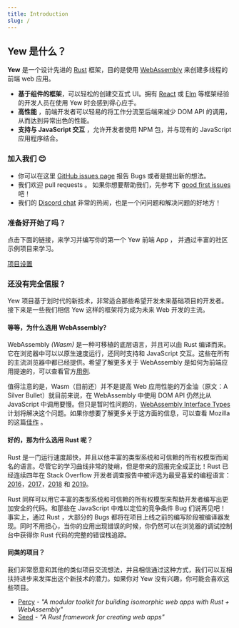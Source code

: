 ```yaml
---
title: Introduction
slug: /
---
```


## Yew 是什么？

**Yew** 是一个设计先进的 [Rust](https://www.rust-lang.org/) 框架，目的是使用 [WebAssembly](https://webassembly.org/) 来创建多线程的前端 web 应用。

-   **基于组件的框架**，可以轻松的创建交互式 UI。拥有 [React](https://reactjs.org/) 或 [Elm](https://elm-lang.org/) 等框架经验的开发人员在使用 Yew 时会感到得心应手。
-   **高性能** ，前端开发者可以轻易的将工作分流至后端来减少 DOM API 的调用，从而达到异常出色的性能。
-   **支持与 JavaScript 交互** ，允许开发者使用 NPM 包，并与现有的 JavaScript 应用程序结合。

### 加入我们 😊

-   你可以在这里 [GitHub issues page](https://github.com/yewstack/yew/issues) 报告 Bugs 或者是提出新的想法。
-   我们欢迎 pull requests 。 如果你想要帮助我们，先参考下 [good first issues](https://github.com/yewstack/yew/issues?q=is%3Aopen+is%3Aissue+label%3A%22good+first+issue%22) 吧！
-   我们的 [Discord chat](https://discord.gg/VQck8X4) 非常的热闹，也是一个问问题和解决问题的好地方！

### 准备好开始了吗？

点击下面的链接，来学习并编写你的第一个 Yew 前端 App ， 并通过丰富的社区示例项目来学习。

[项目设置](getting-started/project-setup.mdx)

### 还没有完全信服？

Yew 项目基于划时代的新技术，非常适合那些希望开发未来基础项目的开发者。接下来是一些我们相信 Yew 这样的框架将为成为未来 Web 开发的主流。

#### 等等，为什么选用 WebAssembly?

WebAssembly _(Wasm)_ 是一种可移植的底层语言，并且可以由 Rust 编译而来。它在浏览器中可以以原生速度运行，还同时支持和 JavaScript 交互。这些在所有的主流浏览器中都已经提供。希望了解更多关于 WebAssembly 是如何为前端应用提速的，可以查看官方[用例](https://webassembly.org/docs/use-cases/).

值得注意的是，Wasm（目前还）并不是提高 Web 应用性能的万金油（原文：A Silver Bullet）就目前来说，在 WebAssembly 中使用 DOM API 仍然比从 JavaScript 中调用要慢。但只是暂时性问题的，[WebAssembly Interface Types](https://github.com/WebAssembly/interface-types/blob/master/proposals/interface-types/Explainer.md) 计划将解决这个问题。如果你想要了解更多关于这方面的信息，可以查看 Mozilla 的这篇[佳作](https://hacks.mozilla.org/2019/08/webassembly-interface-types/) 。

#### 好的，那为什么选用 Rust 呢？

Rust 是一门运行速度超快，并且以他丰富的类型系统和可信赖的所有权模型而闻名的语言。尽管它的学习曲线非常的陡峭，但是带来的回报完全成正比！Rust 已经连续四年在 Stack Overflow 开发者调查报告中被评选为最受喜爱的编程语言：[2016](https://insights.stackoverflow.com/survey/2016#technology-most-loved-dreaded-and-wanted)，[2017](https://insights.stackoverflow.com/survey/2017#most-loved-dreaded-and-wanted)，[2018](https://insights.stackoverflow.com/survey/2018#technology-_-most-loved-dreaded-and-wanted-languages) 和 [2019](https://insights.stackoverflow.com/survey/2019#technology-_-most-loved-dreaded-and-wanted-languages)。

Rust 同样可以用它丰富的类型系统和可信赖的所有权模型来帮助开发者编写出更加安全的代码。和那些在 JavaScript 中难以定位的竞争条件 Bug 们说再见吧！ 事实上，通过 Rust ，大部分的 Bugs 都将在项目上线之前的编写阶段被编译器发现。同时不用担心，当你的应用出现错误的时候，你仍然可以在浏览器的调试控制台中获得你 Rust 代码的完整的错误栈追踪。

#### 同类的项目？

我们非常愿意和其他的类似项目交流想法，并且相信通过这种方式，我们可以互相扶持进步来发挥出这个新技术的潜力。如果你对 Yew 没有兴趣，你可能会喜欢这些项目。

-   [Percy](https://github.com/chinedufn/percy) - _"A modular toolkit for building isomorphic web apps with Rust + WebAssembly"_
-   [Seed](https://github.com/seed-rs/seed) - _"A Rust framework for creating web apps"_
